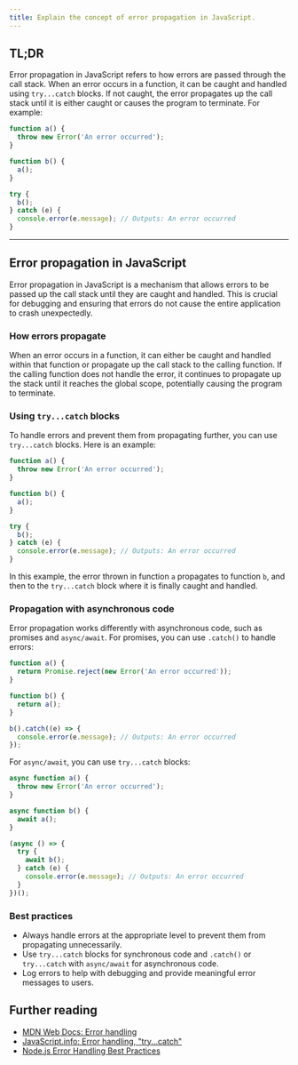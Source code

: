 ```yaml
---
title: Explain the concept of error propagation in JavaScript.
---
```


## TL;DR

Error propagation in JavaScript refers to how errors are passed through the call stack. When an error occurs in a function, it can be caught and handled using `try...catch` blocks. If not caught, the error propagates up the call stack until it is either caught or causes the program to terminate. For example:

```js
function a() {
  throw new Error('An error occurred');
}

function b() {
  a();
}

try {
  b();
} catch (e) {
  console.error(e.message); // Outputs: An error occurred
}
```

---

## Error propagation in JavaScript

Error propagation in JavaScript is a mechanism that allows errors to be passed up the call stack until they are caught and handled. This is crucial for debugging and ensuring that errors do not cause the entire application to crash unexpectedly.

### How errors propagate

When an error occurs in a function, it can either be caught and handled within that function or propagate up the call stack to the calling function. If the calling function does not handle the error, it continues to propagate up the stack until it reaches the global scope, potentially causing the program to terminate.

### Using `try...catch` blocks

To handle errors and prevent them from propagating further, you can use `try...catch` blocks. Here is an example:

```js
function a() {
  throw new Error('An error occurred');
}

function b() {
  a();
}

try {
  b();
} catch (e) {
  console.error(e.message); // Outputs: An error occurred
}
```

In this example, the error thrown in function `a` propagates to function `b`, and then to the `try...catch` block where it is finally caught and handled.

### Propagation with asynchronous code

Error propagation works differently with asynchronous code, such as promises and `async/await`. For promises, you can use `.catch()` to handle errors:

```js
function a() {
  return Promise.reject(new Error('An error occurred'));
}

function b() {
  return a();
}

b().catch((e) => {
  console.error(e.message); // Outputs: An error occurred
});
```

For `async/await`, you can use `try...catch` blocks:

```js
async function a() {
  throw new Error('An error occurred');
}

async function b() {
  await a();
}

(async () => {
  try {
    await b();
  } catch (e) {
    console.error(e.message); // Outputs: An error occurred
  }
})();
```

### Best practices

- Always handle errors at the appropriate level to prevent them from propagating unnecessarily.
- Use `try...catch` blocks for synchronous code and `.catch()` or `try...catch` with `async/await` for asynchronous code.
- Log errors to help with debugging and provide meaningful error messages to users.

## Further reading

- [MDN Web Docs: Error handling](https://developer.mozilla.org/en-US/docs/Web/JavaScript/Guide/Control_flow_and_error_handling#exception_handling_statements)
- [JavaScript.info: Error handling, "try...catch"](https://javascript.info/try-catch)
- [Node.js Error Handling Best Practices](https://nodejs.dev/learn/error-handling-in-nodejs)
